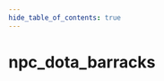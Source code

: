 ```yaml
---
hide_table_of_contents: true
---
```


<!---
!!!!!!
THIS PAGE IS AUTOGENERATED FROM GAME FGD DEFINITIONS!
DO NOT EDIT MANUALLY!
!!!!!!

In order to make edits, you can make an annotation file in /fgd_dump_overrides
-->


# npc_dota_barracks



<Tabs queryString="game">
    
<TabItem value="dota2" label="Dota 2">
    <DOTA2Page />
</TabItem>

</Tabs>
